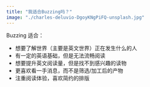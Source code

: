 ```yaml
---
title: "我适合Buzzing吗？"
image: "./charles-deluvio-DgoyKNgPiFQ-unsplash.jpg"
---
```



Buzzing 适合：

- 想要了解世界（主要是英文世界）正在发生什么的人
- 有一定的英语基础，但是无法流畅阅读
- 想要提升英文阅读量，但是找不到感兴趣的读物
- 更喜欢看一手消息，而不是筛选/加工后的产物
- 注重阅读体验，喜欢简约的排版
